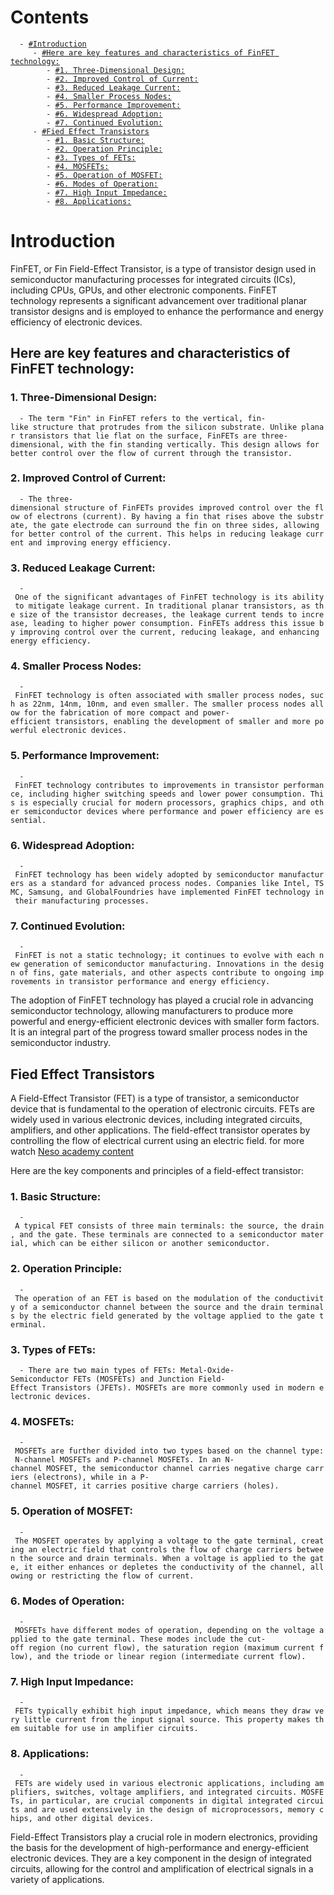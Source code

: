 = Contents =
   - [[#Introduction]]
      - [[#Here are key features and characteristics of FinFET technology:]]
         - [[#1. Three-Dimensional Design:]]
         - [[#2. Improved Control of Current:]]
         - [[#3. Reduced Leakage Current:]]
         - [[#4. Smaller Process Nodes:]]
         - [[#5. Performance Improvement:]]
         - [[#6. Widespread Adoption:]]
         - [[#7. Continued Evolution:]]
      - [[#Fied Effect Transistors]]
         - [[#1. Basic Structure:]]
         - [[#2. Operation Principle:]]
         - [[#3. Types of FETs:]]
         - [[#4. MOSFETs:]]
         - [[#5. Operation of MOSFET:]]
         - [[#6. Modes of Operation:]]
         - [[#7. High Input Impedance:]]
         - [[#8. Applications:]]

= Introduction =
FinFET, or Fin Field-Effect Transistor, is a type of transistor design used in semiconductor manufacturing processes for integrated circuits (ICs), including CPUs, GPUs, and other electronic components. FinFET technology represents a significant advancement over traditional planar transistor designs and is employed to enhance the performance and energy efficiency of electronic devices.


== Here are key features and characteristics of FinFET technology: ==

=== 1. Three-Dimensional Design: ===
   - The term "Fin" in FinFET refers to the vertical, fin-like structure that protrudes from the silicon substrate. Unlike planar transistors that lie flat on the surface, FinFETs are three-dimensional, with the fin standing vertically. This design allows for better control over the flow of current through the transistor.

=== 2. Improved Control of Current: ===
   - The three-dimensional structure of FinFETs provides improved control over the flow of electrons (current). By having a fin that rises above the substrate, the gate electrode can surround the fin on three sides, allowing for better control of the current. This helps in reducing leakage current and improving energy efficiency.

=== 3. Reduced Leakage Current: ===
   - One of the significant advantages of FinFET technology is its ability to mitigate leakage current. In traditional planar transistors, as the size of the transistor decreases, the leakage current tends to increase, leading to higher power consumption. FinFETs address this issue by improving control over the current, reducing leakage, and enhancing energy efficiency.

=== 4. Smaller Process Nodes: ===
   - FinFET technology is often associated with smaller process nodes, such as 22nm, 14nm, 10nm, and even smaller. The smaller process nodes allow for the fabrication of more compact and power-efficient transistors, enabling the development of smaller and more powerful electronic devices.

=== 5. Performance Improvement: ===
   - FinFET technology contributes to improvements in transistor performance, including higher switching speeds and lower power consumption. This is especially crucial for modern processors, graphics chips, and other semiconductor devices where performance and power efficiency are essential.

=== 6. Widespread Adoption: ===
   - FinFET technology has been widely adopted by semiconductor manufacturers as a standard for advanced process nodes. Companies like Intel, TSMC, Samsung, and GlobalFoundries have implemented FinFET technology in their manufacturing processes.

=== 7. Continued Evolution: ===
   - FinFET is not a static technology; it continues to evolve with each new generation of semiconductor manufacturing. Innovations in the design of fins, gate materials, and other aspects contribute to ongoing improvements in transistor performance and energy efficiency.

The adoption of FinFET technology has played a crucial role in advancing semiconductor technology, allowing manufacturers to produce more powerful and energy-efficient electronic devices with smaller form factors. It is an integral part of the progress toward smaller process nodes in the semiconductor industry.

== Fied Effect Transistors ==
A Field-Effect Transistor (FET) is a type of transistor, a semiconductor device that is fundamental to the operation of electronic circuits. FETs are widely used in various electronic devices, including integrated circuits, amplifiers, and other applications. The field-effect transistor operates by controlling the flow of electrical current using an electric field. for more watch [[https://www.youtube.com/watch?v=PMOaS967Yus|Neso academy content]]

Here are the key components and principles of a field-effect transistor:

=== 1. Basic Structure: ===
   - A typical FET consists of three main terminals: the source, the drain, and the gate. These terminals are connected to a semiconductor material, which can be either silicon or another semiconductor.

=== 2. Operation Principle: ===
   - The operation of an FET is based on the modulation of the conductivity of a semiconductor channel between the source and the drain terminals by the electric field generated by the voltage applied to the gate terminal.

=== 3. Types of FETs: ===
   - There are two main types of FETs: Metal-Oxide-Semiconductor FETs (MOSFETs) and Junction Field-Effect Transistors (JFETs). MOSFETs are more commonly used in modern electronic devices.

=== 4. MOSFETs: ===
   - MOSFETs are further divided into two types based on the channel type: N-channel MOSFETs and P-channel MOSFETs. In an N-channel MOSFET, the semiconductor channel carries negative charge carriers (electrons), while in a P-channel MOSFET, it carries positive charge carriers (holes).

=== 5. Operation of MOSFET: ===
   - The MOSFET operates by applying a voltage to the gate terminal, creating an electric field that controls the flow of charge carriers between the source and drain terminals. When a voltage is applied to the gate, it either enhances or depletes the conductivity of the channel, allowing or restricting the flow of current.

=== 6. Modes of Operation: ===
   - MOSFETs have different modes of operation, depending on the voltage applied to the gate terminal. These modes include the cut-off region (no current flow), the saturation region (maximum current flow), and the triode or linear region (intermediate current flow).

=== 7. High Input Impedance: ===
   - FETs typically exhibit high input impedance, which means they draw very little current from the input signal source. This property makes them suitable for use in amplifier circuits.

=== 8. Applications: ===
   - FETs are widely used in various electronic applications, including amplifiers, switches, voltage amplifiers, and integrated circuits. MOSFETs, in particular, are crucial components in digital integrated circuits and are used extensively in the design of microprocessors, memory chips, and other digital devices.

Field-Effect Transistors play a crucial role in modern electronics, providing the basis for the development of high-performance and energy-efficient electronic devices. They are a key component in the design of integrated circuits, allowing for the control and amplification of electrical signals in a variety of applications.
